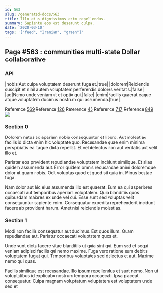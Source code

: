 ```yaml
---
id: 563
slug: /generated-docs/563
title: Illo eius dignissimos enim repellendus.
summary: Sapiente eos est deserunt culpa.
date: '2020-03-10'
tags: '["feed", "Iranian", "green"]'
---
```

## Page #563 : communities multi-state Dollar collaborative
<Partial />

### API

|nobis|Aut culpa voluptatem deserunt fuga et.|true|
|dolorem|Reiciendis suscipit et nihil autem voluptatem perferendis dolores veritatis.|false|
|ad|Nemo unde veniam ut et optio qui.|false|
|enim|Facilis quaerat eaque atque voluptatem ducimus nostrum qui assumenda.|true|

Reference [569](/generated-docs/569)
Reference [126](/generated-docs/126)
Reference [45](/generated-docs/45)
Reference [717](/generated-docs/717)
Reference [849](/generated-docs/849)
![](/assets/cats-5.jpg)

### Section 0
Dolorem natus ex aperiam nobis consequuntur et libero. Aut molestiae facilis id dicta enim hic voluptate quo. Recusandae quae enim minima perspiciatis ea itaque dicta repellat. Et vel delectus non aut veritatis aut velit illo et.
 Pariatur eos provident repudiandae voluptatem incidunt similique. Et alias quidem assumenda aut. Error quidem omnis recusandae animi doloremque dolor ut quam nobis. Odit voluptas quod et quod sit quia in. Minus beatae fuga.
 Nam dolor aut hic eius assumenda illo est quaerat. Eum ea qui asperiores occaecati aut temporibus aperiam voluptatem. Quia blanditiis quos quibusdam maiores ex unde vel qui. Esse sunt sed voluptas velit consequuntur sapiente enim. Consequatur expedita reprehenderit incidunt facere ab provident harum. Amet nisi reiciendis molestias.
### Section 1
Modi non facilis consequatur aut ducimus. Est quos illum. Quam repudiandae aut. Pariatur occaecati voluptatem quos et.
 Unde sunt dicta facere vitae blanditiis ut quia sint qui. Eum sed et sequi veniam adipisci facilis qui nemo maxime. Fuga vero ratione eum debitis voluptatem fugiat qui. Temporibus voluptates sed delectus et aut. Maxime nemo qui quas.
 Facilis similique est recusandae. Illo ipsum repellendus et sunt nemo. Non ut voluptatibus id explicabo nostrum tempora occaecati. Ipsa placeat consequatur. Culpa magnam voluptatum voluptatem est voluptatem unde sed et.
